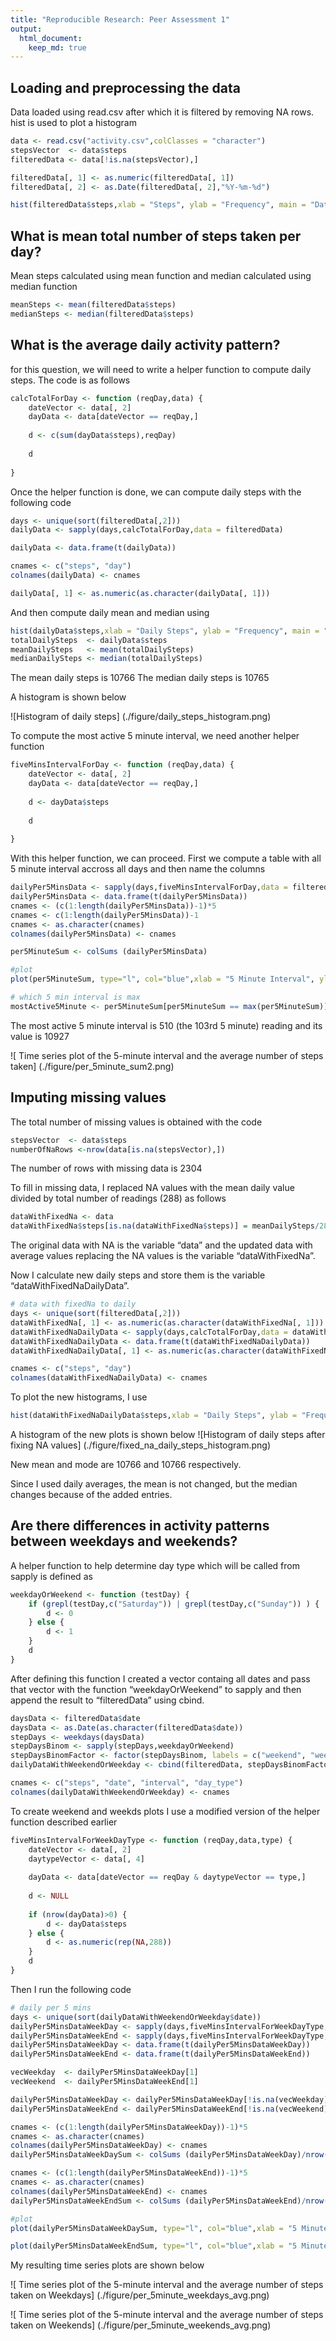```yaml
---
title: "Reproducible Research: Peer Assessment 1"
output: 
  html_document:
    keep_md: true
---
```



## Loading and preprocessing the data

Data loaded using read.csv after which it is filtered by removing NA rows. hist is used to plot a histogram
```r
data <- read.csv("activity.csv",colClasses = "character")
stepsVector  <- data$steps
filteredData <- data[!is.na(stepsVector),]

filteredData[, 1] <- as.numeric(filteredData[, 1])
filteredData[, 2] <- as.Date(filteredData[, 2],"%Y-%m-%d")

hist(filteredData$steps,xlab = "Steps", ylab = "Frequency", main = "Data Histogram")
```



## What is mean total number of steps taken per day?
Mean steps calculated using mean function and median calculated using median function
```r
meanSteps <- mean(filteredData$steps)
medianSteps <- median(filteredData$steps)
```



## What is the average daily activity pattern?
for this question, we will need to write a helper function to compute daily steps. The code is as follows
```r
calcTotalForDay <- function (reqDay,data) {
    dateVector <- data[, 2]
    dayData <- data[dateVector == reqDay,]
    
    d <- c(sum(dayData$steps),reqDay)
    
    d
    
}
```

Once the helper function is done, we can compute daily steps with the following code
```r
days <- unique(sort(filteredData[,2]))
dailyData <- sapply(days,calcTotalForDay,data = filteredData)

dailyData <- data.frame(t(dailyData))

cnames <- c("steps", "day")
colnames(dailyData) <- cnames

dailyData[, 1] <- as.numeric(as.character(dailyData[, 1]))
```

And then compute daily mean and median using
```r
hist(dailyData$steps,xlab = "Daily Steps", ylab = "Frequency", main = "Daily Histogram")
totalDailySteps  <- dailyData$steps
meanDailySteps   <- mean(totalDailySteps)
medianDailySteps <- median(totalDailySteps)
```

The mean daily steps is 10766
The median daily steps is 10765

A histogram is shown below

![Histogram of daily steps] (./figure/daily_steps_histogram.png)


To compute the most active 5 minute interval, we need another helper function

```r


fiveMinsIntervalForDay <- function (reqDay,data) {
    dateVector <- data[, 2]
    dayData <- data[dateVector == reqDay,]
    
    d <- dayData$steps
    
    d
    
}
```


With this helper function, we can proceed. First we compute a table with all 5 minute interval accross all days and then name the columns

```r
dailyPer5MinsData <- sapply(days,fiveMinsIntervalForDay,data = filteredData)
dailyPer5MinsData <- data.frame(t(dailyPer5MinsData))
cnames <- (c(1:length(dailyPer5MinsData))-1)*5
cnames <- c(1:length(dailyPer5MinsData))-1
cnames <- as.character(cnames)
colnames(dailyPer5MinsData) <- cnames

per5MinuteSum <- colSums (dailyPer5MinsData)

#plot
plot(per5MinuteSum, type="l", col="blue",xlab = "5 Minute Interval", ylab = "Frequency", main = "Daily Steps per 5 Minute")

# which 5 min interval is max
mostActive5Minute <- per5MinuteSum[per5MinuteSum == max(per5MinuteSum)]
```
The most active 5 minute interval is  510 (the 103rd 5 minute) reading and its value is 10927


![ Time series plot of the 5-minute interval and the average number of steps taken] (./figure/per_5minute_sum2.png)

## Imputing missing values
The total number of missing values is obtained with the code
```r
stepsVector  <- data$steps
numberOfNaRows <-nrow(data[is.na(stepsVector),])
```
The number of rows with missing data is 2304

To fill in missing data, I replaced NA values with the mean daily value divided by total number of readings (288) as follows

```r
dataWithFixedNa <- data
dataWithFixedNa$steps[is.na(dataWithFixedNa$steps)] = meanDailySteps/288
```
The original data with NA is the variable "data" and the updated data with average values replacing the NA values is the variable "dataWithFixedNa".

Now I calculate new daily steps and store them is the variable "dataWithFixedNaDailyData".
```r
# data with fixedNa to daily
days <- unique(sort(filteredData[,2]))
dataWithFixedNa[, 1] <- as.numeric(as.character(dataWithFixedNa[, 1]))
dataWithFixedNaDailyData <- sapply(days,calcTotalForDay,data = dataWithFixedNa)
dataWithFixedNaDailyData <- data.frame(t(dataWithFixedNaDailyData))
dataWithFixedNaDailyData[, 1] <- as.numeric(as.character(dataWithFixedNaDailyData[, 1]))

cnames <- c("steps", "day")
colnames(dataWithFixedNaDailyData) <- cnames
```

To plot the new histograms, I use

```r
hist(dataWithFixedNaDailyData$steps,xlab = "Daily Steps", ylab = "Frequency", main = "Daily Histogram")
```

A histogram of the new plots is shown below
![Histogram of daily steps after fixing NA values] (./figure/fixed_na_daily_steps_histogram.png)

New mean and mode are 10766 and 10766 respectively.

Since I used daily averages, the mean is not changed, but the median changes because of the added entries.

## Are there differences in activity patterns between weekdays and weekends?
A helper function to help determine day type which will be called from sapply is defined as

```r
weekdayOrWeekend <- function (testDay) {
    if (grepl(testDay,c("Saturday")) | grepl(testDay,c("Sunday")) ) {
        d <- 0
    } else {
        d <- 1
    }    
    d
}
```

After defining this function I created a vector containg all dates and pass that vector with the function "weekdayOrWeekend" to sapply and then append the result to "filteredData" using cbind.

```r
daysData <- filteredData$date
daysData <- as.Date(as.character(filteredData$date))
stepDays <- weekdays(daysData)
stepDaysBinom <- sapply(stepDays,weekdayOrWeekend)
stepDaysBinomFactor <- factor(stepDaysBinom, labels = c("weekend", "weekday"))
dailyDataWithWeekendOrWeekday <- cbind(filteredData, stepDaysBinomFactor)

cnames <- c("steps", "date", "interval", "day_type")
colnames(dailyDataWithWeekendOrWeekday) <- cnames
```

To create weekend and weekds plots I use a modified version of the helper function described earlier

```r
fiveMinsIntervalForWeekDayType <- function (reqDay,data,type) {
    dateVector <- data[, 2]
    daytypeVector <- data[, 4]
    
    dayData <- data[dateVector == reqDay & daytypeVector == type,]
    
    d <- NULL
    
    if (nrow(dayData)>0) {
        d <- dayData$steps
    } else {
        d <- as.numeric(rep(NA,288))
    }
    d
}
```


Then I run the following code
```r
# daily per 5 mins
days <- unique(sort(dailyDataWithWeekendOrWeekday$date))
dailyPer5MinsDataWeekDay <- sapply(days,fiveMinsIntervalForWeekDayType,data = dailyDataWithWeekendOrWeekday, type="weekday")
dailyPer5MinsDataWeekEnd <- sapply(days,fiveMinsIntervalForWeekDayType,data = dailyDataWithWeekendOrWeekday, type="weekend")
dailyPer5MinsDataWeekDay <- data.frame(t(dailyPer5MinsDataWeekDay))
dailyPer5MinsDataWeekEnd <- data.frame(t(dailyPer5MinsDataWeekEnd))

vecWeekday  <- dailyPer5MinsDataWeekDay[1]
vecWeekend  <- dailyPer5MinsDataWeekEnd[1]

dailyPer5MinsDataWeekDay <- dailyPer5MinsDataWeekDay[!is.na(vecWeekday),]
dailyPer5MinsDataWeekEnd <- dailyPer5MinsDataWeekEnd[!is.na(vecWeekend),]

cnames <- (c(1:length(dailyPer5MinsDataWeekDay))-1)*5
cnames <- as.character(cnames)
colnames(dailyPer5MinsDataWeekDay) <- cnames
dailyPer5MinsDataWeekDaySum <- colSums (dailyPer5MinsDataWeekDay)/nrow(dailyPer5MinsDataWeekDay)

cnames <- (c(1:length(dailyPer5MinsDataWeekEnd))-1)*5
cnames <- as.character(cnames)
colnames(dailyPer5MinsDataWeekEnd) <- cnames
dailyPer5MinsDataWeekEndSum <- colSums (dailyPer5MinsDataWeekEnd)/nrow(dailyPer5MinsDataWeekEnd)

#plot
plot(dailyPer5MinsDataWeekDaySum, type="l", col="blue",xlab = "5 Minute Interval For Weekdays", ylab = "Number of steps", main = "Daily Steps per 5 Minute")

plot(dailyPer5MinsDataWeekEndSum, type="l", col="blue",xlab = "5 Minute Interval For Weekends", ylab = "Number of steps", main = "Daily Steps per 5 Minute")

```

My resulting time series plots are shown below

![ Time series plot of the 5-minute interval and the average number of steps taken on Weekdays] (./figure/per_5minute_weekdays_avg.png)



![ Time series plot of the 5-minute interval and the average number of steps taken on Weekends] (./figure/per_5minute_weekends_avg.png)